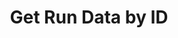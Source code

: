 ---
openapi: get /v1/runs/{run_id}/data
title: Get Run Data by ID
description: Get the data for a run by it's ID
---